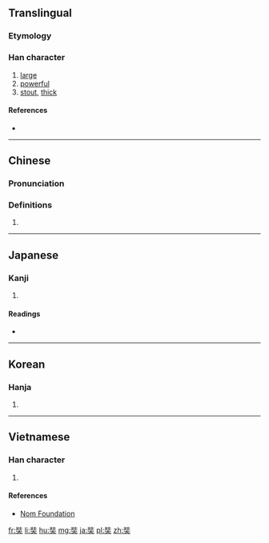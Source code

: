 {{also|弉}}
==Translingual==

===Etymology===
{{Han compound|壯|大|c1=p|c2=s|ls=psc}}

===Han character===
{{Han char|rn=37|rad=大|as=07|sn=10|four=24430|canj=VGK|ids=⿱壯大}}

# [[large]]
# [[powerful]]
# [[stout]], [[thick]]

====References====
* {{Han ref|kx=0252.080|dkj=05928|dj=0514.030|hdz=10542.020|uh=5958|ud=22872|bh=AE4E|bd=44622}}

----

==Chinese==
{{zh-forms}}

===Pronunciation===
{{zh-pron
|m=zàng
|c=zong1,zong6
|mc=y
|oc=y
|ma=
|cat=a
}}

===Definitions===
# {{rfdef|lang=zh}}

----

==Japanese==

===Kanji===
{{ja-kanji|grade=|rs=大07}}

# {{defn|lang=ja|sort=大07}}

====Readings====
* {{ja-readings|on=[[じょう]] (jō), [[そう]] (sō), [[ぞう]] (zō)|kun=[[さかん]] (sakan)}}

----

==Korean==

===Hanja===
{{ko-hanja|hangeul=장|rv=jang|mr=chang}}

# {{defn|lang=ko|sort=大07}}

----

==Vietnamese==

===Han character===
{{vi-hantu|[[tráng]]|rs=大07}}

# {{defn|lang=vi|sort=大07}}

====References====
* [http://nomfoundation.org/common/nom_details.php?codepoint=5958 Nom Foundation]

[[fr:奘]]
[[li:奘]]
[[hu:奘]]
[[mg:奘]]
[[ja:奘]]
[[pl:奘]]
[[zh:奘]]
